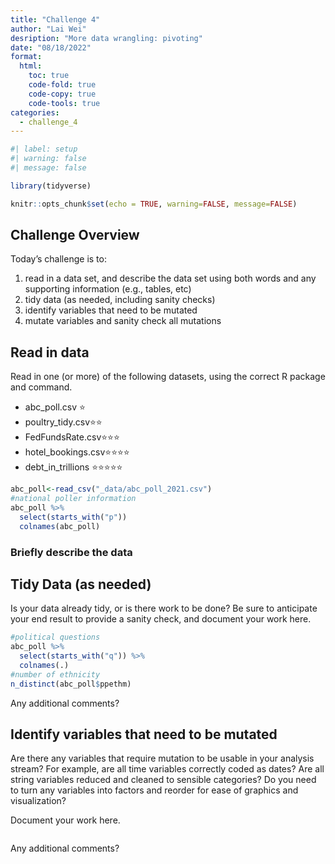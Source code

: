 ```yaml
---
title: "Challenge 4"
author: "Lai Wei"
desription: "More data wrangling: pivoting"
date: "08/18/2022"
format:
  html:
    toc: true
    code-fold: true
    code-copy: true
    code-tools: true
categories:
  - challenge_4
---
```


```r
#| label: setup
#| warning: false
#| message: false

library(tidyverse)

knitr::opts_chunk$set(echo = TRUE, warning=FALSE, message=FALSE)
```

## Challenge Overview

Today's challenge is to:

1)  read in a data set, and describe the data set using both words and any supporting information (e.g., tables, etc)
2)  tidy data (as needed, including sanity checks)
3)  identify variables that need to be mutated
4)  mutate variables and sanity check all mutations

## Read in data

Read in one (or more) of the following datasets, using the correct R package and command.

-   abc_poll.csv ⭐
-   poultry_tidy.csv⭐⭐
-   FedFundsRate.csv⭐⭐⭐
-   hotel_bookings.csv⭐⭐⭐⭐
-   debt_in_trillions ⭐⭐⭐⭐⭐

```r
abc_poll<-read_csv("_data/abc_poll_2021.csv")
#national poller information
abc_poll %>%
  select(starts_with("p"))
  colnames(abc_poll)
```

### Briefly describe the data

## Tidy Data (as needed)

Is your data already tidy, or is there work to be done? Be sure to anticipate your end result to provide a sanity check, and document your work here.

```r
#political questions
abc_poll %>%
  select(starts_with("q")) %>%
  colnames(.)
#number of ethnicity 
n_distinct(abc_poll$ppethm)
```

Any additional comments?

## Identify variables that need to be mutated

Are there any variables that require mutation to be usable in your analysis stream? For example, are all time variables correctly coded as dates? Are all string variables reduced and cleaned to sensible categories? Do you need to turn any variables into factors and reorder for ease of graphics and visualization?

Document your work here.

```r

```

Any additional comments?
